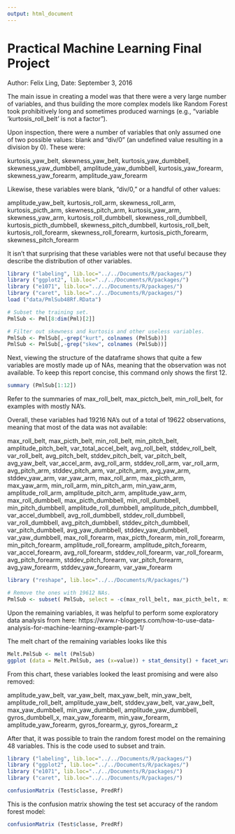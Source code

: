```yaml
---
output: html_document
---
```

# Practical Machine Learning Final Project
Author:  Felix Ling, Date: September 3, 2016

The main issue in creating a model was that there were a very large number of variables, and thus building the more complex models like Random Forest took prohibitively long and sometimes produced warnings (e.g., "variable 'kurtosis_roll_belt' is not a factor").

Upon inspection, there were a number of variables that only assumed one of two possible values: blank and "div/0" (an undefined value resulting in a division by 0). These were:

kurtosis_yaw_belt, skewness_yaw_belt, kurtosis_yaw_dumbbell, skewness_yaw_dumbbell, amplitude_yaw_dumbbell, kurtosis_yaw_forearm, skewness_yaw_forearm, amplitude_yaw_forearm

Likewise, these variables were blank, "div/0," or a handful of other values:

amplitude_yaw_belt, kurtosis_roll_arm, skewness_roll_arm, kurtosis_picth_arm, skewness_pitch_arm, kurtosis_yaw_arm, skewness_yaw_arm, kurtosis_roll_dumbbell, skewness_roll_dumbbell, kurtosis_picth_dumbbell, skewness_pitch_dumbbell, kurtosis_roll_belt, kurtosis_roll_forearm, skewness_roll_forearm, kurtosis_picth_forearm, skewness_pitch_forearm

It isn't that surprising that these variables were not that useful because they describe the distribution of other variables.

```r
library ("labeling", lib.loc="../../Documents/R/packages/")
library ("ggplot2", lib.loc="../../Documents/R/packages/")
library ("e1071", lib.loc="../../Documents/R/packages/")
library ("caret", lib.loc="../../Documents/R/packages/")
load ("data/PmlSub48Rf.RData")

# Subset the training set.
PmlSub <- Pml[8:dim(Pml)[2]]

# Filter out skewness and kurtosis and other useless variables.
PmlSub <- PmlSub[,-grep("kurt", colnames (PmlSub))]
PmlSub <- PmlSub[,-grep("skew", colnames (PmlSub))]
```

Next, viewing the structure of the dataframe shows that quite a few variables are mostly made up of NAs, meaning that the observation was not available. To keep this report concise, this command only shows the first 12.

```r
summary (PmlSub[1:12])
```

Refer to the summaries of max_roll_belt, max_pictch_belt, min_roll_belt, for examples with mostly NA's.

Overall, these variables had 19216 NA's out of a total of 19622 observations, meaning that most of the data was not available:

max_roll_belt, max_picth_belt, min_roll_belt, min_pitch_belt, amplitude_pitch_belt, var_total_accel_belt, avg_roll_belt, stddev_roll_belt, var_roll_belt, avg_pitch_belt, stddev_pitch_belt, var_pitch_belt, avg_yaw_belt, var_accel_arm, avg_roll_arm, stddev_roll_arm, var_roll_arm, avg_pitch_arm, stddev_pitch_arm, var_pitch_arm, avg_yaw_arm, stddev_yaw_arm, var_yaw_arm, max_roll_arm, max_picth_arm, max_yaw_arm, min_roll_arm, min_pitch_arm, min_yaw_arm, amplitude_roll_arm, amplitude_pitch_arm, amplitude_yaw_arm, max_roll_dumbbell, max_picth_dumbbell, min_roll_dumbbell, min_pitch_dumbbell, amplitude_roll_dumbbell, amplitude_pitch_dumbbell, var_accel_dumbbell, avg_roll_dumbbell, stddev_roll_dumbbell, var_roll_dumbbell, avg_pitch_dumbbell, stddev_pitch_dumbbell, var_pitch_dumbbell, avg_yaw_dumbbell, stddev_yaw_dumbbell, var_yaw_dumbbell, max_roll_forearm, max_picth_forearm, min_roll_forearm, min_pitch_forearm, amplitude_roll_forearm, amplitude_pitch_forearm, var_accel_forearm, avg_roll_forearm, stddev_roll_forearm, var_roll_forearm, avg_pitch_forearm, stddev_pitch_forearm, var_pitch_forearm, avg_yaw_forearm, stddev_yaw_forearm, var_yaw_forearm

```r
library ("reshape", lib.loc="../../Documents/R/packages/")

# Remove the ones with 19612 NAs.
PmlSub <- subset( PmlSub, select = -c(max_roll_belt, max_picth_belt, min_roll_belt, min_pitch_belt, amplitude_pitch_belt, var_total_accel_belt, avg_roll_belt, stddev_roll_belt, var_roll_belt, avg_pitch_belt, stddev_pitch_belt, var_pitch_belt, avg_yaw_belt, var_accel_arm, avg_roll_arm, stddev_roll_arm, var_roll_arm, avg_pitch_arm, stddev_pitch_arm, var_pitch_arm, avg_yaw_arm, stddev_yaw_arm, var_yaw_arm, max_roll_arm, max_picth_arm, max_yaw_arm, min_roll_arm, min_pitch_arm, min_yaw_arm, amplitude_roll_arm, amplitude_pitch_arm, amplitude_yaw_arm, max_roll_dumbbell, max_picth_dumbbell, min_roll_dumbbell, min_pitch_dumbbell, amplitude_roll_dumbbell, amplitude_pitch_dumbbell, var_accel_dumbbell, avg_roll_dumbbell, stddev_roll_dumbbell, var_roll_dumbbell, avg_pitch_dumbbell, stddev_pitch_dumbbell, var_pitch_dumbbell, avg_yaw_dumbbell, stddev_yaw_dumbbell, var_yaw_dumbbell, max_roll_forearm, max_picth_forearm, min_roll_forearm, min_pitch_forearm, amplitude_roll_forearm, amplitude_pitch_forearm, var_accel_forearm, avg_roll_forearm, stddev_roll_forearm, var_roll_forearm, avg_pitch_forearm, stddev_pitch_forearm, var_pitch_forearm, avg_yaw_forearm, stddev_yaw_forearm, var_yaw_forearm) )

```

Upon the remaining variables, it was helpful to perform some exploratory data analysis from here:
https://www.r-bloggers.com/how-to-use-data-analysis-for-machine-learning-example-part-1/

The melt chart of the remaining variables looks like this

```r
Melt.PmlSub <- melt (PmlSub)
ggplot (data = Melt.PmlSub, aes (x=value)) + stat_density() + facet_wrap (~variable, scales = "free")
```

From this chart, these variables looked the least promising and were also removed:

amplitude_yaw_belt, var_yaw_belt, max_yaw_belt, min_yaw_belt, amplitude_roll_belt, amplitude_yaw_belt, stddev_yaw_belt, var_yaw_belt, max_yaw_dumbbell, min_yaw_dumbbell, amplitude_yaw_dumbbell, gyros_dumbbell_x, max_yaw_forearm, min_yaw_forearm, amplitude_yaw_forearm, gyros_forearm_y, gyros_forearm_z

After that, it was possible to train the random forest model on the remaining 48 variables. This is the code used to subset and train.

```r
library ("labeling", lib.loc="../../Documents/R/packages/")
library ("ggplot2", lib.loc="../../Documents/R/packages/")
library ("e1071", lib.loc="../../Documents/R/packages/")
library ("caret", lib.loc="../../Documents/R/packages/")

confusionMatrix (Test$classe, PredRf)
```

This is the confusion matrix showing the test set accuracy of the random forest model:

```r
confusionMatrix (Test$classe, PredRf)
```